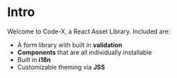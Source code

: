 
<Meta title="Code-x/Intro" />

# Intro

Welcome to Code-X, a React Asset Library. Included are:

- A form library with built in **validation**
- **Components** that are all individually installable
- Built in **i18n**
- Customizable theming via **JSS**

